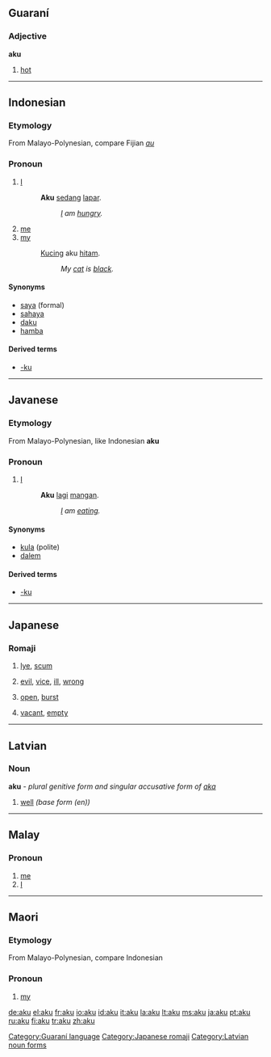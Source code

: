 {{see|Aku}}
==Guaraní==

===Adjective===
'''aku'''

# [[hot]]

[[Category:Guaraní language]]

----

==Indonesian==

===Etymology===
From Malayo-Polynesian, compare Fijian ''[[au]]''

===Pronoun===
{{infl|id|pronoun|personal pronoun, informal}}

# [[I]]
#: '''Aku''' [[sedang]] [[lapar]].
#::''[[I]] am [[hungry]].''
# [[me]]
# [[my]]
#: [[kucing|Kucing]] aku [[hitam]].
#::''My [[cat]] is [[black]].''

====Synonyms====
*[[saya]] (formal)
*[[sahaya]]
*[[daku]]
*[[hamba]]

====Derived terms====
* [[-ku]]

----

==Javanese==

===Etymology===
From Malayo-Polynesian, like Indonesian '''aku'''

===Pronoun===
{{infl|id|pronoun|personal pronoun, informal}}

# [[I]]
#: '''Aku''' [[lagi]] [[mangan]].
#::''[[I]] am [[eating]].''

====Synonyms====
*[[kula]] (polite)
*[[dalem]]

====Derived terms====
* [[-ku]]

----

==Japanese==
{{ja-attention|Romaji header should be replaced with POS header|key=p}}

===Romaji===
{{romaji|あく}}

# {{ja-def|灰汁}} [[lye]], [[scum]]
# {{ja-def|悪}} [[evil]], [[vice]], [[ill]], [[wrong]]
# {{ja-def|開く}} [[open]], [[burst]]
# {{ja-def|空く}} [[vacant]], [[empty]]

[[Category:Japanese romaji]]

----

==Latvian==

===Noun===
'''aku''' - ''plural genitive form and singular accusative form  of [[aka]]''

# [[well]] ''(base form (en))''
{{lv-noun-d4|ak|a}}

[[Category:Latvian noun forms]]

----

==Malay==

===Pronoun===
{{infl|ms|pronoun}}
# [[me]]
# [[I]]

----

==Maori==

===Etymology===
From Malayo-Polynesian, compare Indonesian

===Pronoun===
{{infl|mo|pronoun}}

# [[my]]

{{defn|Estonian}}

[[de:aku]]
[[el:aku]]
[[fr:aku]]
[[io:aku]]
[[id:aku]]
[[it:aku]]
[[la:aku]]
[[lt:aku]]
[[ms:aku]]
[[ja:aku]]
[[pt:aku]]
[[ru:aku]]
[[fi:aku]]
[[tr:aku]]
[[zh:aku]]
